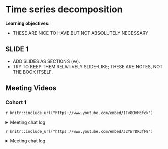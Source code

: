 # Time series decomposition

**Learning objectives:**

- THESE ARE NICE TO HAVE BUT NOT ABSOLUTELY NECESSARY

## SLIDE 1

- ADD SLIDES AS SECTIONS (`##`).
- TRY TO KEEP THEM RELATIVELY SLIDE-LIKE; THESE ARE NOTES, NOT THE BOOK ITSELF.

## Meeting Videos

### Cohort 1

`r knitr::include_url("https://www.youtube.com/embed/IFv8OmMcfck")`

<details>
<summary> Meeting chat log </summary>

```
00:35:33	kevin kent:	Anomalize package which I mentioned. Has a method that uses STL and does anomaly detection on the remainder (by Matt Dancho) https://cran.r-project.org/web/packages/anomalize/vignettes/anomalize_quick_start_guide.html
```
</details>

`r knitr::include_url("https://www.youtube.com/embed/J2YWrDR3fF8")`

<details>
<summary> Meeting chat log </summary>

```
00:23:55	Ricardo Serrano:	https://rdrr.io/cran/fpp/man/melsyd.html
```
</details>


<!--
### Cohort 2

`r knitr::include_url("https://www.youtube.com/embed/URL")`

<details>
<summary> Meeting chat log </summary>

```
LOG
```
</details>
-->
